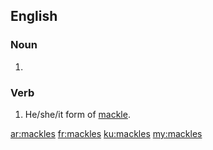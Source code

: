 ==English==

===Noun===
{{head|en|plural}}

# {{plural of|mackle|lang=en}}

===Verb===
{{head|en}}
# He/she/it form of [[mackle]].

[[ar:mackles]]
[[fr:mackles]]
[[ku:mackles]]
[[my:mackles]]